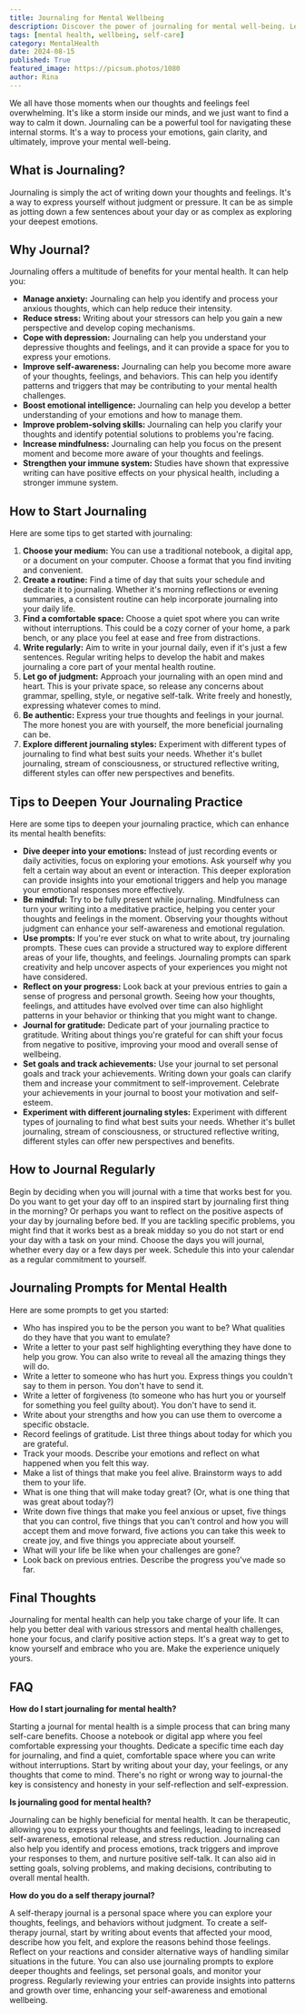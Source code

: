 ```yaml
---
title: Journaling for Mental Wellbeing
description: Discover the power of journaling for mental well-being. Learn how to start a journaling practice, explore its benefits for anxiety, stress, and depression, and find tips to deepen your journaling experience.
tags: [mental health, wellbeing, self-care]
category: MentalHealth
date: 2024-08-15
published: True
featured_image: https://picsum.photos/1080
author: Rina
---
```



We all have those moments when our thoughts and feelings feel overwhelming. It's like a storm inside our minds, and we just want to find a way to calm it down.  Journaling can be a powerful tool for navigating these internal storms. It's a way to process your emotions, gain clarity, and ultimately, improve your mental well-being. 

## What is Journaling?

Journaling is simply the act of writing down your thoughts and feelings. It's a way to express yourself without judgment or pressure. It can be as simple as jotting down a few sentences about your day or as complex as exploring your deepest emotions. 

## Why Journal?

Journaling offers a multitude of benefits for your mental health. It can help you:

* **Manage anxiety:** Journaling can help you identify and process your anxious thoughts, which can help reduce their intensity. 
* **Reduce stress:** Writing about your stressors can help you gain a new perspective and develop coping mechanisms.
* **Cope with depression:** Journaling can help you understand your depressive thoughts and feelings, and it can provide a space for you to express your emotions.
* **Improve self-awareness:** Journaling can help you become more aware of your thoughts, feelings, and behaviors. This can help you identify patterns and triggers that may be contributing to your mental health challenges.
* **Boost emotional intelligence:** Journaling can help you develop a better understanding of your emotions and how to manage them.
* **Improve problem-solving skills:** Journaling can help you clarify your thoughts and identify potential solutions to problems you're facing.
* **Increase mindfulness:** Journaling can help you focus on the present moment and become more aware of your thoughts and feelings.
* **Strengthen your immune system:** Studies have shown that expressive writing can have positive effects on your physical health, including a stronger immune system.

## How to Start Journaling

Here are some tips to get started with journaling:

1. **Choose your medium:** You can use a traditional notebook, a digital app, or a document on your computer. Choose a format that you find inviting and convenient.
2. **Create a routine:** Find a time of day that suits your schedule and dedicate it to journaling. Whether it's morning reflections or evening summaries, a consistent routine can help incorporate journaling into your daily life.
3. **Find a comfortable space:** Choose a quiet spot where you can write without interruptions. This could be a cozy corner of your home, a park bench, or any place you feel at ease and free from distractions.
4. **Write regularly:** Aim to write in your journal daily, even if it's just a few sentences. Regular writing helps to develop the habit and makes journaling a core part of your mental health routine.
5. **Let go of judgment:** Approach your journaling with an open mind and heart. This is your private space, so release any concerns about grammar, spelling, style, or negative self-talk. Write freely and honestly, expressing whatever comes to mind.
6. **Be authentic:** Express your true thoughts and feelings in your journal. The more honest you are with yourself, the more beneficial journaling can be.
7. **Explore different journaling styles:** Experiment with different types of journaling to find what best suits your needs. Whether it's bullet journaling, stream of consciousness, or structured reflective writing, different styles can offer new perspectives and benefits.

## Tips to Deepen Your Journaling Practice

Here are some tips to deepen your journaling practice, which can enhance its mental health benefits:

* **Dive deeper into your emotions:** Instead of just recording events or daily activities, focus on exploring your emotions. Ask yourself why you felt a certain way about an event or interaction. This deeper exploration can provide insights into your emotional triggers and help you manage your emotional responses more effectively.
* **Be mindful:** Try to be fully present while journaling. Mindfulness can turn your writing into a meditative practice, helping you center your thoughts and feelings in the moment. Observing your thoughts without judgment can enhance your self-awareness and emotional regulation.
* **Use prompts:** If you're ever stuck on what to write about, try journaling prompts. These cues can provide a structured way to explore different areas of your life, thoughts, and feelings. Journaling prompts can spark creativity and help uncover aspects of your experiences you might not have considered.
* **Reflect on your progress:** Look back at your previous entries to gain a sense of progress and personal growth. Seeing how your thoughts, feelings, and attitudes have evolved over time can also highlight patterns in your behavior or thinking that you might want to change.
* **Journal for gratitude:** Dedicate part of your journaling practice to gratitude. Writing about things you're grateful for can shift your focus from negative to positive, improving your mood and overall sense of wellbeing.
* **Set goals and track achievements:** Use your journal to set personal goals and track your achievements. Writing down your goals can clarify them and increase your commitment to self-improvement. Celebrate your achievements in your journal to boost your motivation and self-esteem.
* **Experiment with different journaling styles:** Experiment with different types of journaling to find what best suits your needs. Whether it's bullet journaling, stream of consciousness, or structured reflective writing, different styles can offer new perspectives and benefits.

## How to Journal Regularly

Begin by deciding when you will journal with a time that works best for you. Do you want to get your day off to an inspired start by journaling first thing in the morning? Or perhaps you want to reflect on the positive aspects of your day by journaling before bed. If you are tackling specific problems, you might find that it works best as a break midday so you do not start or end your day with a task on your mind. Choose the days you will journal, whether every day or a few days per week. Schedule this into your calendar as a regular commitment to yourself.

## Journaling Prompts for Mental Health

Here are some prompts to get you started:

* Who has inspired you to be the person you want to be? What qualities do they have that you want to emulate?
* Write a letter to your past self highlighting everything they have done to help you grow. You can also write to reveal all the amazing things they will do.
* Write a letter to someone who has hurt you. Express things you couldn't say to them in person. You don't have to send it.
* Write a letter of forgiveness (to someone who has hurt you or yourself for something you feel guilty about). You don't have to send it.
* Write about your strengths and how you can use them to overcome a specific obstacle.
* Record feelings of gratitude. List three things about today for which you are grateful.
* Track your moods. Describe your emotions and reflect on what happened when you felt this way.
* Make a list of things that make you feel alive. Brainstorm ways to add them to your life.
* What is one thing that will make today great? (Or, what is one thing that was great about today?)
* Write down five things that make you feel anxious or upset, five things that you can control, five things that you can't control and how you will accept them and move forward, five actions you can take this week to create joy, and five things you appreciate about yourself.
* What will your life be like when your challenges are gone?
* Look back on previous entries. Describe the progress you've made so far.

## Final Thoughts

Journaling for mental health can help you take charge of your life. It can help you better deal with various stressors and mental health challenges, hone your focus, and clarify positive action steps. It's a great way to get to know yourself and embrace who you are. Make the experience uniquely yours.

## FAQ

**How do I start journaling for mental health?**

Starting a journal for mental health is a simple process that can bring many self-care benefits. Choose a notebook or digital app where you feel comfortable expressing your thoughts. Dedicate a specific time each day for journaling, and find a quiet, comfortable space where you can write without interruptions. Start by writing about your day, your feelings, or any thoughts that come to mind. There's no right or wrong way to journal-the key is consistency and honesty in your self-reflection and self-expression.

**Is journaling good for mental health?**

Journaling can be highly beneficial for mental health. It can be therapeutic, allowing you to express your thoughts and feelings, leading to increased self-awareness, emotional release, and stress reduction. Journaling can also help you identify and process emotions, track triggers and improve your responses to them, and nurture positive self-talk. It can also aid in setting goals, solving problems, and making decisions, contributing to overall mental health.

**How do you do a self therapy journal?**

A self-therapy journal is a personal space where you can explore your thoughts, feelings, and behaviors without judgment. To create a self-therapy journal, start by writing about events that affected your mood, describe how you felt, and explore the reasons behind those feelings. Reflect on your reactions and consider alternative ways of handling similar situations in the future. You can also use journaling prompts to explore deeper thoughts and feelings, set personal goals, and monitor your progress. Regularly reviewing your entries can provide insights into patterns and growth over time, enhancing your self-awareness and emotional wellbeing.
